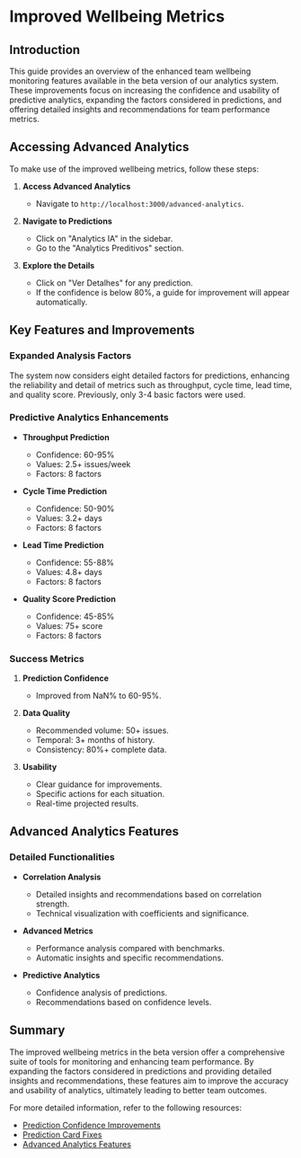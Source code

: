 # Improved Wellbeing Metrics

## Introduction

This guide provides an overview of the enhanced team wellbeing monitoring features available in the beta version of our analytics system. These improvements focus on increasing the confidence and usability of predictive analytics, expanding the factors considered in predictions, and offering detailed insights and recommendations for team performance metrics.

## Accessing Advanced Analytics

To make use of the improved wellbeing metrics, follow these steps:

1. **Access Advanced Analytics**
   - Navigate to `http://localhost:3000/advanced-analytics`.

2. **Navigate to Predictions**
   - Click on "Analytics IA" in the sidebar.
   - Go to the "Analytics Preditivos" section.

3. **Explore the Details**
   - Click on "Ver Detalhes" for any prediction.
   - If the confidence is below 80%, a guide for improvement will appear automatically.

## Key Features and Improvements

### Expanded Analysis Factors

The system now considers eight detailed factors for predictions, enhancing the reliability and detail of metrics such as throughput, cycle time, lead time, and quality score. Previously, only 3-4 basic factors were used.

### Predictive Analytics Enhancements

- **Throughput Prediction**
  - Confidence: 60-95%
  - Values: 2.5+ issues/week
  - Factors: 8 factors

- **Cycle Time Prediction**
  - Confidence: 50-90%
  - Values: 3.2+ days
  - Factors: 8 factors

- **Lead Time Prediction**
  - Confidence: 55-88%
  - Values: 4.8+ days
  - Factors: 8 factors

- **Quality Score Prediction**
  - Confidence: 45-85%
  - Values: 75+ score
  - Factors: 8 factors

### Success Metrics

1. **Prediction Confidence**
   - Improved from NaN% to 60-95%.

2. **Data Quality**
   - Recommended volume: 50+ issues.
   - Temporal: 3+ months of history.
   - Consistency: 80%+ complete data.

3. **Usability**
   - Clear guidance for improvements.
   - Specific actions for each situation.
   - Real-time projected results.

## Advanced Analytics Features

### Detailed Functionalities

- **Correlation Analysis**
  - Detailed insights and recommendations based on correlation strength.
  - Technical visualization with coefficients and significance.

- **Advanced Metrics**
  - Performance analysis compared with benchmarks.
  - Automatic insights and specific recommendations.

- **Predictive Analytics**
  - Confidence analysis of predictions.
  - Recommendations based on confidence levels.

## Summary

The improved wellbeing metrics in the beta version offer a comprehensive suite of tools for monitoring and enhancing team performance. By expanding the factors considered in predictions and providing detailed insights and recommendations, these features aim to improve the accuracy and usability of analytics, ultimately leading to better team outcomes.

For more detailed information, refer to the following resources:
- [Prediction Confidence Improvements](https://gitdocai-data/organization/org-3b5b9a00-5655-4c1f-96df-503f2619fb1c/repositories/jira-dash/PREDICTION_CONFIDENCE_IMPROVEMENTS.md)
- [Prediction Card Fixes](https://gitdocai-data/organization/org-3b5b9a00-5655-4c1f-96df-503f2619fb1c/repositories/jira-dash/PREDICTION_CARD_FIXES.md)
- [Advanced Analytics Features](https://gitdocai-data/organization/org-3b5b9a00-5655-4c1f-96df-503f2619fb1c/repositories/jira-dash/ADVANCED_ANALYTICS_FEATURES.md)
